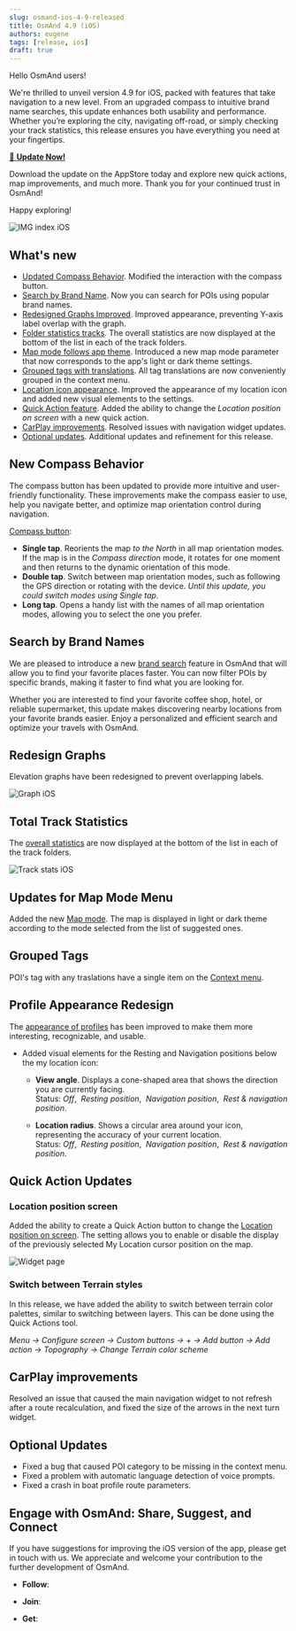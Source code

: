 ```yaml
---
slug: osmand-ios-4-9-released
title: OsmAnd 4.9 (iOS)
authors: eugene
tags: [release, ios]
draft: true
---
```




Hello OsmAnd users!  

We're thrilled to unveil version 4.9 for iOS, packed with features that take navigation to a new level. From an upgraded compass to intuitive brand name searches, this update enhances both usability and performance. Whether you’re exploring the city, navigating off-road, or simply checking your track statistics, this release ensures you have everything you need at your fingertips.

[🔄   **Update Now!**](https://itunes.apple.com/us/app/osmand-maps-travel-navigate/id934850257)

Download the update on the AppStore today and explore new quick actions, map improvements, and much more. Thank you for your continued trust in OsmAnd!

Happy exploring!

![IMG index iOS](./img/ios_4-9.png)

<!--truncate-->

## What's new

- [Updated Compass Behavior](#new-compass-behavior). Modified the interaction with the compass button. <!-- Now a single tap turns the map to the North, and a double tap switches the map orientation. -->
- [Search by Brand Name](#search-by-brand-names). Now you can search for POIs using popular brand names.
- [Redesigned Graphs Improved](#redesign-graphs). Improved appearance, preventing Y-axis label overlap with the graph. 
- [Folder statistics tracks](#total-track-statistics). The overall statistics are now displayed at the bottom of the list in each of the track folders.
- [Map mode follows app theme](#updates-for-map-mode-menu). Introduced a new map mode parameter that now corresponds to the app's light or dark theme settings.
- [Grouped tags with translations](#grouped-tags). All tag translations are now conveniently grouped in the context menu.
- [Location icon appearance](#profile-appearance-redesign). Improved the appearance of my location icon and added new visual elements to the settings.
- [Quick Action feature](#quick-action-update). Added the ability to change the *Location position on screen* with a new quick action.
- [CarPlay improvements](#carplay-improvements). Resolved issues with navigation widget updates. <!--Resolved issues with navigation widget updates after recalculations and adjusted arrow sizes in the turn widget.-->
- [Optional updates](#optional-updates). Additional updates and refinement for this release.


## New Compass Behavior

The compass button has been updated to provide more intuitive and user-friendly functionality. These improvements make the compass easier to use, help you navigate better, and optimize map orientation control during navigation.

[Compass button](https://osmand.net/docs/user/map/interact-with-map/#map-orientation-and-compass): 

- **Single tap**. Reorients the map *to the North* in all map orientation modes. If the map is in the *Compass direction* mode, it rotates for one moment and then returns to the dynamic orientation of this mode.
- **Double tap**. Switch between map orientation modes, such as following the GPS direction or rotating with the device. *Until this update, you could switch modes using Single tap*.
- **Long tap**. Opens a handy list with the names of all map orientation modes, allowing you to select the one you prefer.


## Search by Brand Names

We are pleased to introduce a new [brand search](https://osmand.net/docs/user/search/search-poi#how-to-use) feature in OsmAnd that will allow you to find your favorite places faster. You can now filter POIs by specific brands, making it faster to find what you are looking for.  

Whether you are interested to find your favorite coffee shop, hotel, or reliable supermarket, this update makes discovering nearby locations from your favorite brands easier. Enjoy a personalized and efficient search and optimize your travels with OsmAnd.


## Redesign Graphs

Elevation graphs have been redesigned to prevent overlapping labels.

![Graph iOS](./img/graph.png)

## Total Track Statistics

The [overall statistics](https://osmand.net/docs/user/personal/tracks/manage-tracks#folder-statistics) are now displayed at the bottom of the list in each of the track folders.

![Track stats iOS](./img/track_stats.png)

## Updates for Map Mode Menu

Added the new [Map mode](https://osmand.net/docs/user/map/vector-maps#map-mode). The map is displayed in light or dark theme according to the mode selected from the list of suggested ones.


## Grouped Tags

POI's tag with any traslations have a single item on the [Context menu](https://osmand.net/docs/user/map/map-context-menu#details).


## Profile Appearance Redesign

The [appearance of profiles](https://osmand.net/docs/user/personal/profiles/#my-location-appearance) has been improved to make them more interesting, recognizable, and usable. 
<!-- 
The update includes:
- New icon and color selection components.
- Redesign of the location icon selection map.
- Default 3D icons.-->
- Added visual elements for the Resting and Navigation positions below the my location icon:

  - **View angle**. Displays a cone-shaped area that shows the direction you are currently facing.  
  Status: *Off*, &nbsp;*Resting position*, &nbsp;*Navigation position*, &nbsp;*Rest & navigation position*.  

  - **Location radius**. Shows a circular area around your icon, representing the accuracy of your current location.  
  Status: *Off*, &nbsp;*Resting position*, &nbsp;*Navigation position*, &nbsp;*Rest & navigation position*.  


##  Quick Action Updates

### Location position screen


Added the ability to create a Quick Action button to change the [Location position on screen](https://osmand.net/docs/user/widgets/quick-action#settings). The setting allows you to enable or disable the display of the previously selected My Location cursor position on the map.

![Widget page](./img/conf_screen_display_position_ios.png)

### Switch between Terrain styles

In this release, we have added the ability to switch between terrain color palettes, similar to switching between layers. This can be done using the Quick Actions tool.

_Menu → Configure screen → Custom buttons → + → Add button → Add action → Topography → Change Terrain color scheme_

## CarPlay improvements

Resolved an issue that caused the main navigation widget to not refresh after a route recalculation, and fixed the size of the arrows in the next turn widget.


## Optional Updates

- Fixed a bug that caused POI category to be missing in the context menu. 
- Fixed a problem with automatic language detection of voice prompts. 
- Fixed a crash in boat profile route parameters.


## Engage with OsmAnd: Share, Suggest, and Connect

If you have suggestions for improving the iOS version of the app, please get in touch with us. We appreciate and welcome your contribution to the further development of OsmAnd.


- **Follow**: <LinksSocial/>  

- **Join**: <LinksTelegram/>  

- **Get**: &nbsp;<AppleStore/>